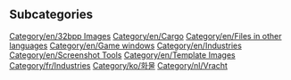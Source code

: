 
== Subcategories ==
[[Category/en/32bpp Images]]
[[Category/en/Cargo]]
[[Category/en/Files in other languages]]
[[Category/en/Game windows]]
[[Category/en/Industries]]
[[Category/en/Screenshot Tools]]
[[Category/en/Template Images]]
[[Category/fr/Industries]]
[[Category/ko/화물]]
[[Category/nl/Vracht]]
